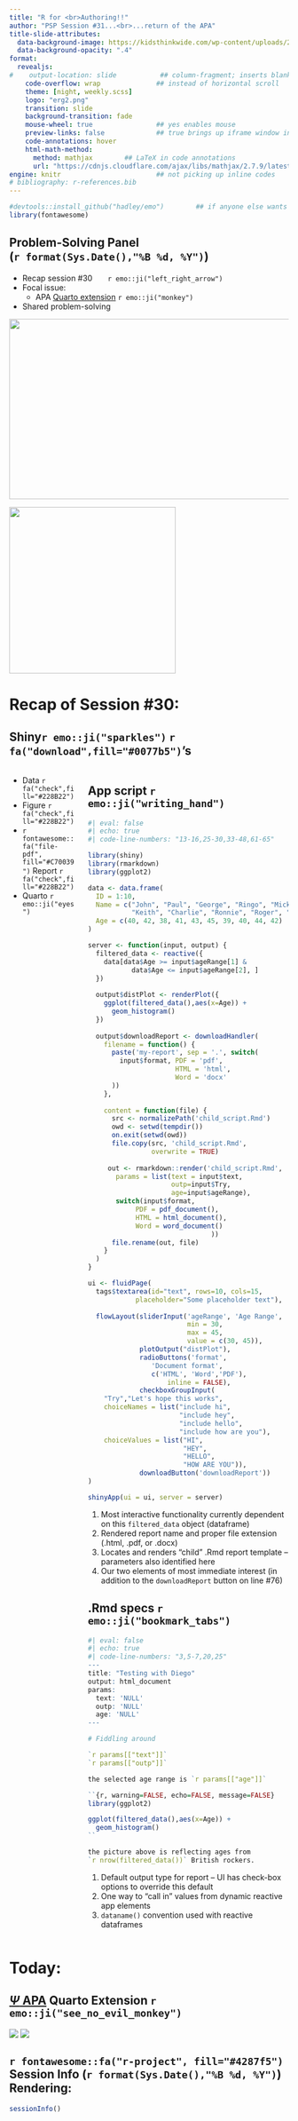 ```yaml
---
title: "R for <br>Authoring!!" 
author: "PSP Session #31...<br>...return of the APA"
title-slide-attributes: 
  data-background-image: https://kidsthinkwide.com/wp-content/uploads/2023/05/0139-1024x574.png #https://img.freepik.com/premium-photo/anthropomorphic-gorilla-reading-book-library_593195-5935.jpg
  data-background-opacity: ".4"
format:
  revealjs:
#    output-location: slide           ## column-fragment; inserts blank 2nd slide
    code-overflow: wrap              ## instead of horizontal scroll
    theme: [night, weekly.scss]
    logo: "erg2.png"
    transition: slide
    background-transition: fade
    mouse-wheel: true                ## yes enables mouse
    preview-links: false             ## true brings up iframe window instead of "site"
    code-annotations: hover 
    html-math-method: 
      method: mathjax        ## LaTeX in code annotations
      url: "https://cdnjs.cloudflare.com/ajax/libs/mathjax/2.7.9/latest.js?config=TeX-MML-AM_CHTML"
engine: knitr                        ## not picking up inline codes
# bibliography: r-references.bib
---
```


```r
#devtools::install_github("hadley/emo")        ## if anyone else wants to render
library(fontawesome)
```

## Problem-Solving Panel <br>(`r format(Sys.Date(),"%B %d, %Y")`)

::: {layout="[80,20]"}
::: first-column
-   Recap session #30&nbsp;&nbsp;&nbsp;&nbsp;&nbsp;&nbsp;&nbsp;`r emo::ji("left_right_arrow")`
-   Focal issue:
    - APA [Quarto extension](https://quarto.org/docs/extensions/) `r emo::ji("monkey")`
-   Shared problem-solving
:::

::: second-column
:::
:::

![](img/title30.JPG){.absolute top="170" right="-120" width="550" height="325"}

![](https://static.vecteezy.com/system/resources/previews/035/982/836/original/ai-generated-monkey-isolated-on-transparent-background-free-png.png){.absolute left="250" bottom="-50" width="300"}

# Recap of Session #30: 

## [Shiny]{.shiny}`r emo::ji("sparkles")` `r fa("download",fill="#0077b5")`'s 

:::: {.columns}
::: {.column width="25%"}
+ Data `r fa("check",fill="#228B22")`
+ Figure `r fa("check",fill="#228B22")`
+ `r fontawesome::fa("file-pdf", fill="#C70039")` Report `r fa("check",fill="#228B22")`
+ Quarto `r emo::ji("eyes")`

:::

::: {.column width="75%"}

::: {.panel-tabset}

## App script `r emo::ji("writing_hand")`

```r
#| eval: false
#| echo: true
#| code-line-numbers: "13-16,25-30,33-48,61-65"

library(shiny)
library(rmarkdown)
library(ggplot2)

data <- data.frame(
  ID = 1:10,
  Name = c("John", "Paul", "George", "Ringo", "Mick", 
           "Keith", "Charlie", "Ronnie", "Roger", "Pete"),
  Age = c(40, 42, 38, 41, 43, 45, 39, 40, 44, 42)
)

server <- function(input, output) {
  filtered_data <- reactive({                       #<1>
    data[data$Age >= input$ageRange[1] & 
           data$Age <= input$ageRange[2], ]
  })                                                #<1>
  
  output$distPlot <- renderPlot({
    ggplot(filtered_data(),aes(x=Age)) + 
      geom_histogram()
  })
  
  output$downloadReport <- downloadHandler(
    filename = function() {
      paste('my-report', sep = '.', switch(          #<2>
        input$format, PDF = 'pdf', 
                      HTML = 'html', 
                      Word = 'docx'
      ))
    },                                               #<2>
    
    content = function(file) {                       
      src <- normalizePath('child_script.Rmd')       #<3>
      owd <- setwd(tempdir())
      on.exit(setwd(owd))
      file.copy(src, 'child_script.Rmd', 
                overwrite = TRUE)
      
     out <- rmarkdown::render('child_script.Rmd',
       params = list(text = input$text, 
                     outp=input$Try, 
                     age=input$ageRange),
       switch(input$format,
            PDF = pdf_document(), 
            HTML = html_document(), 
            Word = word_document()
                               ))
      file.rename(out, file)                        #<3>
    }
  )
}

ui <- fluidPage(
  tags$textarea(id="text", rows=10, cols=15, 
            placeholder="Some placeholder text"),
  
  flowLayout(sliderInput('ageRange', 'Age Range', 
                         min = 30, 
                         max = 45, 
                         value = c(30, 45)),
             plotOutput("distPlot"),                 #<4>
             radioButtons('format',                  
                'Document format', 
                c('HTML', 'Word','PDF'),
                    inline = FALSE),                 #<4>
             checkboxGroupInput(
    "Try","Let's hope this works",
    choiceNames = list("include hi",
                       "include hey",
                       "include hello",
                       "include how are you"),
    choiceValues = list("HI",
                        "HEY",
                        "HELLO",
                        "HOW ARE YOU")),
             downloadButton('downloadReport'))
)

shinyApp(ui = ui, server = server)
```
1. Most interactive functionality currently dependent on this `filtered_data` object (dataframe)
2. Rendered report name and proper file extension (.html, .pdf, or .docx)
3. Locates and renders "child" .Rmd report template -- parameters also identified here
4. Our two elements of most immediate interest (in addition to the `downloadReport` button on line #76)

## .Rmd specs `r emo::ji("bookmark_tabs")`

```r
#| eval: false
#| echo: true
#| code-line-numbers: "3,5-7,20,25"
---
title: "Testing with Diego"
output: html_document                                             #<1>
params:
  text: 'NULL'                                                    #<2>
  outp: 'NULL'
  age: 'NULL'                                                     #<2>
---

# Fiddling around

`r params[["text"]]`
`r params[["outp"]]`

the selected age range is `r params[["age"]]`

``{r, warning=FALSE, echo=FALSE, message=FALSE}
library(ggplot2)

ggplot(filtered_data(),aes(x=Age)) +                           #<3>
  geom_histogram()                                             #<3>
``

the picture above is reflecting ages from 
`r nrow(filtered_data())` British rockers.                     #<3>
```

1. Default output type for report -- UI has check-box options to override this default
2. One way to "call in" values from dynamic reactive app elements 
3. `dataname()` convention used with reactive dataframes
:::
:::
::::

# Today: 

## [$\Psi$ APA](https://wjschne.github.io/apaquarto/) Quarto Extension `r emo::ji("see_no_evil_monkey")`

![](https://www.bibme.org/wp-content/uploads/2020/03/BibMe-APA-format-student-title-page.png){.absolute left="-230"}
![](https://www.citationmachine.net/wp-content/uploads/2020/03/APA-7-format-table.png){.absolute right="-230"}

## `r fontawesome::fa("r-project", fill="#4287f5")` Session Info (`r format(Sys.Date(),"%B %d, %Y")`) Rendering:

```r
sessionInfo()
```


